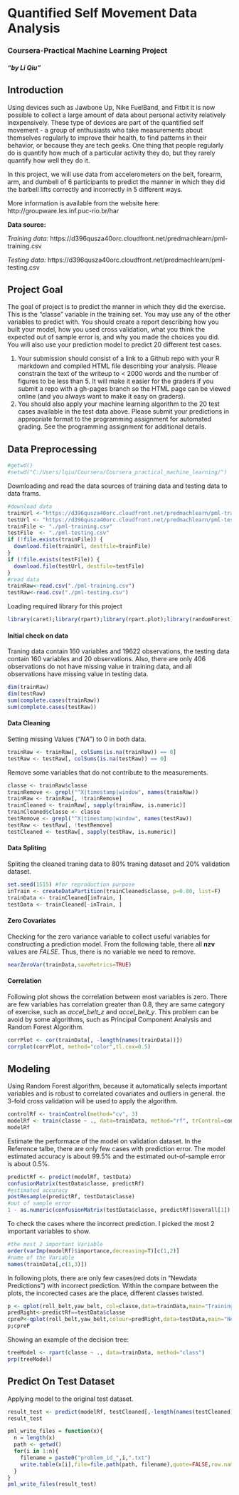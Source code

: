 
# Quantified Self Movement Data Analysis
### Coursera-Practical Machine Learning Project
##### "by Li Qiu"

## Introduction  
Using devices such as Jawbone Up, Nike FuelBand, and Fitbit it is now possible to collect a large amount of data about personal activity relatively inexpensively. These type of devices are part of the quantified self movement - a group of enthusiasts who take measurements about themselves regularly to improve their health, to find patterns in their behavior, or because they are tech geeks. One thing that people regularly do is quantify how much of a particular activity they do, but they rarely quantify how well they do it.  

In this project, we will use data from accelerometers on the belt, forearm, arm, and dumbell of 6 participants to predict the manner in which they did the barbell lifts correctly and incorrectly in 5 different ways.

More information is available from the website here: http://groupware.les.inf.puc-rio.br/har

**Data source:**

*Training data:* https://d396qusza40orc.cloudfront.net/predmachlearn/pml-training.csv

*Testing data:* https://d396qusza40orc.cloudfront.net/predmachlearn/pml-testing.csv 

## Project Goal
The goal of project is to predict the manner in which they did the exercise. This is the "classe" variable in the training set. You may use any of the other variables to predict with. You should create a report describing how you built your model, how you used cross validation, what you think the expected out of sample error is, and why you made the choices you did. You will also use your prediction model to predict 20 different test cases. 

1. Your submission should consist of a link to a Github repo with your R markdown and compiled HTML file describing your analysis. Please constrain the text of the writeup to < 2000 words and the number of figures to be less than 5. It will make it easier for the graders if you submit a repo with a gh-pages branch so the HTML page can be viewed online (and you always want to make it easy on graders).
2. You should also apply your machine learning algorithm to the 20 test cases available in the test data above. Please submit your predictions in appropriate format to the programming assignment for automated grading. See the programming assignment for additional details. 


## Data Preprocessing  

```r
#getwd()
#setwd("C:/Users/lqiu/Coursera/Coursera_practical_machine_learning/")
```
Downloading and read the data sources of training data and testing data to data frams.
```r
#download data
trainUrl <-"https://d396qusza40orc.cloudfront.net/predmachlearn/pml-training.csv"
testUrl <- "https://d396qusza40orc.cloudfront.net/predmachlearn/pml-testing.csv"
trainFile <- "./pml-training.csv"
testFile  <- "./pml-testing.csv"
if (!file.exists(trainFile)) {
  download.file(trainUrl, destfile=trainFile)
}
if (!file.exists(testFile)) {
  download.file(testUrl, destfile=testFile)
}
#read data
trainRaw<-read.csv("./pml-training.csv")
testRaw<-read.csv("./pml-testing.csv")
```
Loading required library for this project
```r
library(caret);library(rpart);library(rpart.plot);library(randomForest);library(corrplot);library(ggplot2)
```
#### Initial check on data

Traning data contain 160 variables and 19622 observations, the testing data contain 160 variables and 20 observations. Also, there are only 406 observations do not have missing value in training data, and all observations have missing value in testing data.
```r
dim(trainRaw)
dim(testRaw)
sum(complete.cases(trainRaw))
sum(complete.cases(testRaw))
```
#### Data Cleaning
Setting missing Values ("*NA*") to 0 in both data.
```r
trainRaw <- trainRaw[, colSums(is.na(trainRaw)) == 0] 
testRaw <- testRaw[, colSums(is.na(testRaw)) == 0]
```
Remove some variables that do not contribute to the measurements.

```r
classe <- trainRaw$classe
trainRemove <- grepl("^X|timestamp|window", names(trainRaw))
trainRaw <- trainRaw[, !trainRemove]
trainCleaned <- trainRaw[, sapply(trainRaw, is.numeric)]
trainCleaned$classe <- classe
testRemove <- grepl("^X|timestamp|window", names(testRaw))
testRaw <- testRaw[, !testRemove]
testCleaned <- testRaw[, sapply(testRaw, is.numeric)]
```
#### Data Spliting
Spliting the cleaned traning data to 80% traning dataset and 20% validation dataset.
```r
set.seed(1515) #for reproduction purpose
inTrain <- createDataPartition(trainCleaned$classe, p=0.80, list=F)
trainData <- trainCleaned[inTrain, ]
testData <- trainCleaned[-inTrain, ]
```

#### Zero Covariates

Checking for the zero variance variable to collect useful variables for constructing a prediction model. From the following table, there all **nzv** values are *FALSE*. Thus, there is no variable we need to remove.  
```r
nearZeroVar(trainData,saveMetrics=TRUE)
```

#### Correlation

Following plot shows the correlation between most variables is zero. There are few variables has correlation greater than 0.8, they are same category of exercise, such as *accel_belt_z* and *accel_belt_y*. This problem can be avoid by some algorithms, such as Principal Component Analysis and Random Forest Algorithm.
```r
corrPlot <- cor(trainData[, -length(names(trainData))])
corrplot(corrPlot, method="color",tl.cex=0.5)
```

## Modeling

Using Random Forest algorithm, because it automatically selects important variables and is robust to correlated covariates and outliers in general. the 3-fold cross validation will be used to apply the algorithm.
```r
controlRf <- trainControl(method="cv", 3)
modelRf <- train(classe ~ ., data=trainData, method="rf", trControl=controlRf, ntree=200)
modelRf
```
Estimate the performace of the model on validation dataset. In the Reference talbe, there are only few cases with prediction error. The model estimated accuracy is about 99.5% and the estimated out-of-sample error is about 0.5%.
```r
predictRf <- predict(modelRf, testData)
confusionMatrix(testData$classe, predictRf)
#estimated accuracy
postResample(predictRf, testData$classe)
#out of sample error
1 - as.numeric(confusionMatrix(testData$classe, predictRf)$overall[1])
```
To check the cases where the incorrect prediction. I picked the most 2 important variables to show.
```r
#the most 2 important Variable
order(varImp(modelRf)$importance,decreasing=T)[c(1,2)]
#name of the Variable
names(trainData[,c(1,3)])
```
In following plots, there are only few cases(red dots in "Newdata Predictions") with incorrect prediction. Within the compare between the plots, the incorected cases are the place, different classes twisted. 

```r
p <- qplot(roll_belt,yaw_belt, col=classe,data=trainData,main="Training Data",xlim=c(-30,170),ylim=c(-180,180))
predRight<-predictRf==testData$classe
cpreP<-qplot(roll_belt,yaw_belt,colour=predRight,data=testData,main="Newdata Predictions",xlim=c(-30,170),ylim=c(-180,180))
p;cpreP
```

Showing an example of the decision tree:

```r
treeModel <- rpart(classe ~ ., data=trainData, method="class")
prp(treeModel)
```

## Predict On Test Dataset

Applying model to the original test dataset.

```r
result_test <- predict(modelRf, testCleaned[,-length(names(testCleaned))])
result_test
```

```r
pml_write_files = function(x){
  n = length(x)
  path <- getwd()
  for(i in 1:n){
    filename = paste0("problem_id_",i,".txt")
    write.table(x[i],file=file.path(path, filename),quote=FALSE,row.names=FALSE,col.names=FALSE)
  }
}
pml_write_files(result_test)
```